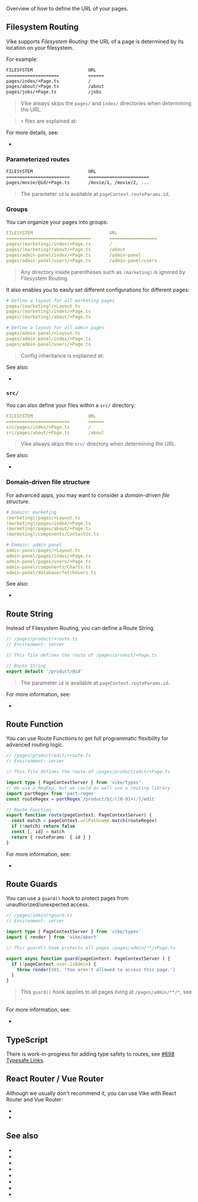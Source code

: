 
Overview of how to define the URL of your pages.


## Filesystem Routing

Vike supports *Filesystem Routing*: the URL of a page is determined by its location on your filesystem.

For example:

```bash
FILESYSTEM                     URL
====================           ======
pages/index/+Page.ts           /
pages/about/+Page.ts           /about
pages/jobs/+Page.ts            /jobs
```

> Vike always skips the `pages/` and `index/` directories when determining the URL.

> `+` files are explained at: <Link href="/config#files" doNotInferSectionTitle />

For more details, see:
 - <Link href="/filesystem-routing" />

### Parameterized routes

```bash
FILESYSTEM                     URL
========================       =======================
pages/movie/@id/+Page.ts       /movie/1, /movie/2, ...
```

> The parameter `id` is available at <Link href="/pageContext#routeParams">`pageContext.routeParams.id`</Link>.

### Groups

You can organize your pages into groups:

```yaml
FILESYSTEM                             URL
================================       ==================
pages/(marketing)/index/+Page.ts       /
pages/(marketing)/about/+Page.ts       /about
pages/admin-panel/index/+Page.ts       /admin-panel
pages/admin-panel/users/+Page.ts       /admin-panel/users
```
> Any directory inside parentheses such as `(marketing)` is ignored by Filesystem Routing.

It also enables you to easily set different configurations for different pages:

```yaml
# Define a layout for all marketing pages
pages/(marketing)/+Layout.ts
pages/(marketing)/index/+Page.ts
pages/(marketing)/about/+Page.ts

# Define a layout for all admin pages
pages/admin-panel/+Layout.ts
pages/admin-panel/index/+Page.ts
pages/admin-panel/users/+Page.ts
```

> Config inheritance is explained at: <Link href="/config#inheritance" />

See also:
 - <Link href="/filesystem-routing#ignored-directories" />


### `src/`

You can also define your files within a `src/` directory:

```yaml
FILESYSTEM                     URL
========================       ======
src/pages/index/+Page.ts       /
src/pages/about/+Page.ts       /about
```

> Vike always skips the `src/` directory when determining the URL.

See also:
 - <Link href="/filesystem-routing#ignored-directories" />


### Domain-driven file structure

For advanced apps, you may want to consider a *domain-driven file structure*.

```yaml
# Domain: marketing
(marketing)/pages/+Layout.ts
(marketing)/pages/index/+Page.ts
(marketing)/pages/about/+Page.ts
(marketing)/components/ContactUs.ts

# Domain: admin panel
admin-panel/pages/+Layout.ts
admin-panel/pages/index/+Page.ts
admin-panel/pages/users/+Page.ts
admin-panel/components/Charts.ts
admin-panel/database/fetchUsers.ts
```

See also:
 - <Link href='/file-structure#domain-driven' />


## Route String

Instead of Filesystem Routing, you can define a Route String.

```ts
// /pages/product/+route.ts
// Environment: server

// This file defines the route of /pages/product/+Page.ts

// Route String
export default '/product/@id'
```

> The parameter `id` is available at <Link href="/pageContext#routeParams">`pageContext.routeParams.id`</Link>.

For more information, see:
 - <Link href="/route-string" />


## Route Function

You can use Route Functions to get full programmatic flexibility for advanced routing logic.

```ts
// /pages/product/edit/+route.ts
// Environment: server

// This file defines the route of /pages/product/edit/+Page.ts

import type { PageContextServer } from 'vike/types'
// We use a RegExp, but we could as well use a routing library.
import partRegex from 'part-regex'
const routeRegex = partRegex`/product/${/([0-9]+)/}/edit`

// Route Function
export function route(pageContext: PageContextServer) {
  const match = pageContext.urlPathname.match(routeRegex)
  if (!match) return false
  const [, id] = match
  return { routeParams: { id } }
}
```

For more information, see:
- <Link href="/route-function" />

## Route Guards

You can use a `guard()` hook to protect pages from unauthorized/unexpected access.

```ts
// /pages/admin/+guard.ts
// Environment: server

import type { PageContextServer } from 'vike/types'
import { render } from 'vike/abort'

// This guard() hook protects all pages /pages/admin/**/+Page.ts

export async function guard(pageContext: PageContextServer ) {
  if (!pageContext.user.isAdmin) {
    throw render(401, "You aren't allowed to access this page.')
  }
}
```

> This `guard()` hook applies to all pages living at `/pages/admin/**/*`, see <Link href="/config#inheritance" />.

For more information, see:
- <Link href="/guard" />


## TypeScript

There is work-in-progress for adding type safety to routes, see [#698 Typesafe Links](https://github.com/vikejs/vike/issues/698).


## React Router / Vue Router

Although we usually don't recommend it, you can use Vike with React Router and Vue Router:
 - <Link href="/react-router" />
 - <Link href="/vue-router" />

## See also

 - <Link href="/filesystem-routing" />
 - <Link href="/route-string" />
 - <Link href="/route-function" />
 - <Link href="/routing-precedence" />
 - <Link href="/guard" />
 - <Link href="/vue-router" />
 - <Link href="/react-router" />
 - <Link href="/server-routing-vs-client-routing" />
